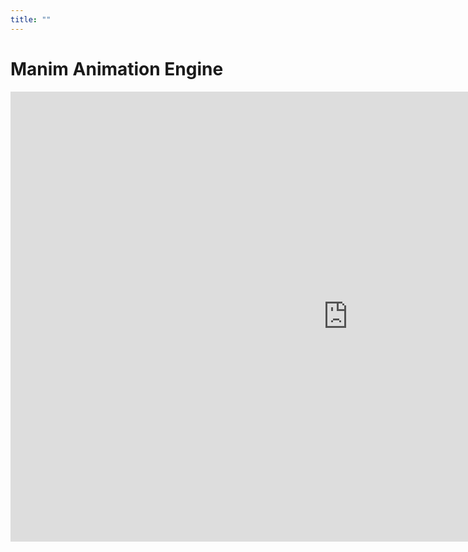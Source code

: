 ```yaml
---
title: ""
---
```


# Manim Animation Engine

<iframe width="1080" height="720" src="https://www.youtube.com/embed/UMSNLxEz5Ig" frameborder="0" allowfullscreen></iframe>